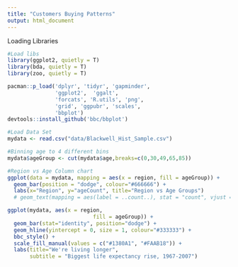 ```yaml
---
title: "Customers Buying Patterns"
output: html_document
---
```

Loading Libraries

```r
#Load libs
library(ggplot2, quietly = T)
library(bda, quietly = T)
library(zoo, quietly = T)

pacman::p_load('dplyr', 'tidyr', 'gapminder',
               'ggplot2',  'ggalt',
               'forcats', 'R.utils', 'png', 
               'grid', 'ggpubr', 'scales',
               'bbplot')
devtools::install_github('bbc/bbplot')

```

```r
#Load Data Set
mydata <- read.csv("data/Blackwell_Hist_Sample.csv")

#Binning age to 4 different bins
mydata$ageGroup <- cut(mydata$age,breaks=c(0,30,49,65,85))

#Region vs Age Column chart
ggplot(data = mydata, mapping = aes(x = region, fill = ageGroup)) +
  geom_bar(position = "dodge", colour="#666666") +
  labs(x="Region", y="ageCount", title="Region vs Age Groups")
  # geom_text(mapping = aes(label = ..count..), stat = "count", vjust = -1)

ggplot(mydata, aes(x = region, 
                           fill = ageGroup)) +
  geom_bar(stat="identity", position="dodge") +
  geom_hline(yintercept = 0, size = 1, colour="#333333") +
  bbc_style() +
  scale_fill_manual(values = c("#1380A1", "#FAAB18")) +
  labs(title="We're living longer",
       subtitle = "Biggest life expectancy rise, 1967-2007")
```

